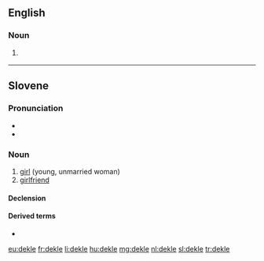 ==English==

===Noun===
{{en-noun}}

# {{context|art|lang=en}} {{alternative form of|deckle}}

{{Webster 1913}}

----

==Slovene==

===Pronunciation===
* {{IPA|lang=sl|/dɛˈklɛ́/}}
* {{sl-tonal|deklȅ}}

===Noun===
{{sl-noun|deklè|n|g2=f|dekléta|dekléta}}

# [[girl]] (young, unmarried woman)
# [[girlfriend]]

====Declension====
{{sl-decl-noun-n-t|dekl}}

====Derived terms====
* {{l|sl|déklica}}

[[eu:dekle]]
[[fr:dekle]]
[[li:dekle]]
[[hu:dekle]]
[[mg:dekle]]
[[nl:dekle]]
[[sl:dekle]]
[[tr:dekle]]